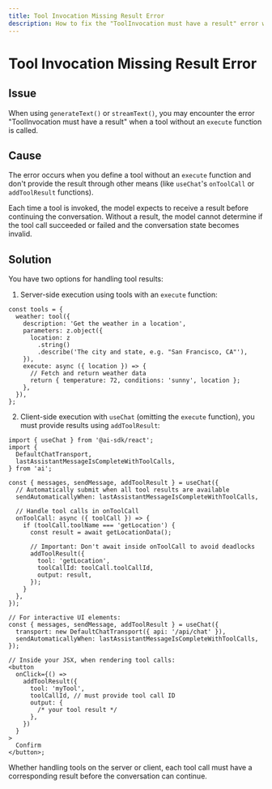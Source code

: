 ---
title: Tool Invocation Missing Result Error
description: How to fix the "ToolInvocation must have a result" error when using tools without execute functions
---

# Tool Invocation Missing Result Error

## Issue

When using `generateText()` or `streamText()`, you may encounter the error "ToolInvocation must have a result" when a tool without an `execute` function is called.

## Cause

The error occurs when you define a tool without an `execute` function and don't provide the result through other means (like `useChat`'s `onToolCall` or `addToolResult` functions).

Each time a tool is invoked, the model expects to receive a result before continuing the conversation. Without a result, the model cannot determine if the tool call succeeded or failed and the conversation state becomes invalid.

## Solution

You have two options for handling tool results:

1. Server-side execution using tools with an `execute` function:

```tsx
const tools = {
  weather: tool({
    description: 'Get the weather in a location',
    parameters: z.object({
      location: z
        .string()
        .describe('The city and state, e.g. "San Francisco, CA"'),
    }),
    execute: async ({ location }) => {
      // Fetch and return weather data
      return { temperature: 72, conditions: 'sunny', location };
    },
  }),
};
```

2. Client-side execution with `useChat` (omitting the `execute` function), you must provide results using `addToolResult`:

```tsx
import { useChat } from '@ai-sdk/react';
import {
  DefaultChatTransport,
  lastAssistantMessageIsCompleteWithToolCalls,
} from 'ai';

const { messages, sendMessage, addToolResult } = useChat({
  // Automatically submit when all tool results are available
  sendAutomaticallyWhen: lastAssistantMessageIsCompleteWithToolCalls,

  // Handle tool calls in onToolCall
  onToolCall: async ({ toolCall }) => {
    if (toolCall.toolName === 'getLocation') {
      const result = await getLocationData();

      // Important: Don't await inside onToolCall to avoid deadlocks
      addToolResult({
        tool: 'getLocation',
        toolCallId: toolCall.toolCallId,
        output: result,
      });
    }
  },
});
```

```tsx
// For interactive UI elements:
const { messages, sendMessage, addToolResult } = useChat({
  transport: new DefaultChatTransport({ api: '/api/chat' }),
  sendAutomaticallyWhen: lastAssistantMessageIsCompleteWithToolCalls,
});

// Inside your JSX, when rendering tool calls:
<button
  onClick={() =>
    addToolResult({
      tool: 'myTool',
      toolCallId, // must provide tool call ID
      output: {
        /* your tool result */
      },
    })
  }
>
  Confirm
</button>;
```

<Note type="warning">
  Whether handling tools on the server or client, each tool call must have a
  corresponding result before the conversation can continue.
</Note>
